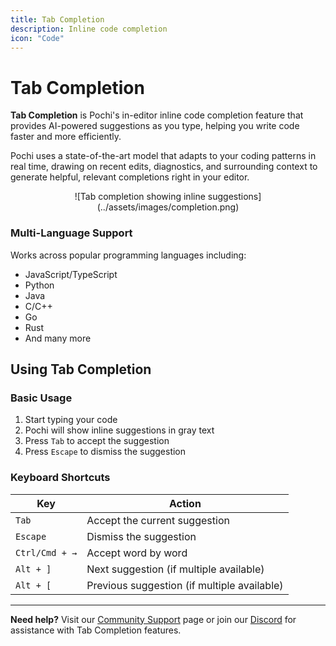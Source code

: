 ```yaml
---
title: Tab Completion
description: Inline code completion
icon: "Code"
---
```


# Tab Completion

**Tab Completion** is Pochi's in-editor inline code completion feature that provides AI-powered suggestions as you type, helping you write code faster and more efficiently.

Pochi uses a state-of-the-art model that adapts to your coding patterns in real time,
drawing on recent edits, diagnostics, and surrounding context to generate helpful,
relevant completions right in your editor.

<p align="center">
![Tab completion showing inline suggestions](../assets/images/completion.png)
</p>

### Multi-Language Support
Works across popular programming languages including:
- JavaScript/TypeScript
- Python
- Java
- C/C++
- Go
- Rust
- And many more


## Using Tab Completion

### Basic Usage
1. Start typing your code
2. Pochi will show inline suggestions in gray text
3. Press `Tab` to accept the suggestion
4. Press `Escape` to dismiss the suggestion

### Keyboard Shortcuts
| Key | Action |
|-----|--------|
| `Tab` | Accept the current suggestion |
| `Escape` | Dismiss the suggestion |
| `Ctrl/Cmd + →` | Accept word by word |
| `Alt + ]` | Next suggestion (if multiple available) |
| `Alt + [` | Previous suggestion (if multiple available) |


---

**Need help?** Visit our [Community Support](/community-support) page or join our [Discord](https://discord.com/invite/tWF66yr8NQ) for assistance with Tab Completion features.
